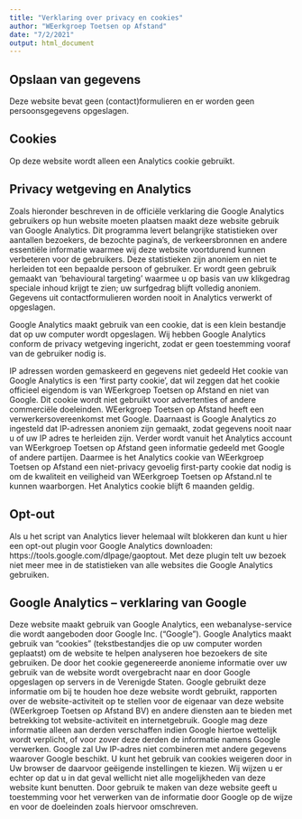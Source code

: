 ```yaml
---
title: "Verklaring over privacy en cookies"
author: "WEerkgroep Toetsen op Afstand"
date: "7/2/2021"
output: html_document
---
```


## Opslaan van gegevens

Deze website bevat geen (contact)formulieren en er worden geen persoonsgegevens opgeslagen.

## Cookies

Op deze website wordt alleen een Analytics cookie gebruikt.

## Privacy wetgeving en Analytics

Zoals hieronder beschreven in de officiële verklaring die Google Analytics gebruikers op hun website moeten plaatsen maakt deze website gebruik van Google Analytics. Dit programma levert belangrijke statistieken over aantallen bezoekers, de bezochte pagina’s, de verkeersbronnen en andere essentiële informatie waarmee wij deze website voortdurend kunnen verbeteren voor de gebruikers. Deze statistieken zijn anoniem en niet te herleiden tot een bepaalde persoon of gebruiker. Er wordt geen gebruik gemaakt van ‘behavioural targeting’ waarmee u op basis van uw klikgedrag speciale inhoud krijgt te zien; uw surfgedrag blijft volledig anoniem. Gegevens uit contactformulieren worden nooit in Analytics verwerkt of opgeslagen.

Google Analytics maakt gebruik van een cookie, dat is een klein bestandje dat op uw computer wordt opgeslagen. Wij hebben Google Analytics conform de privacy wetgeving ingericht, zodat er geen toestemming vooraf van de gebruiker nodig is.

IP adressen worden gemaskeerd en gegevens niet gedeeld
Het cookie van Google Analytics is een ‘first party cookie’, dat wil zeggen dat het cookie officieel eigendom is van WEerkgroep Toetsen op Afstand en niet van Google. Dit cookie wordt niet gebruikt voor advertenties of andere commerciële doeleinden. WEerkgroep Toetsen op Afstand heeft een verwerkersovereenkomst met Google. Daarnaast is Google Analytics zo ingesteld dat IP-adressen anoniem zijn gemaakt, zodat gegevens nooit naar u of uw IP adres te herleiden zijn. Verder wordt vanuit het Analytics account van WEerkgroep Toetsen op Afstand geen informatie gedeeld met Google of andere partijen. Daarmee is het Analytics cookie van WEerkgroep Toetsen op Afstand een niet-privacy gevoelig first-party cookie dat nodig is om de kwaliteit en veiligheid van WEerkgroep Toetsen op Afstand.nl te kunnen waarborgen. Het Analytics cookie blijft 6 maanden geldig.

## Opt-out

Als u het script van Analytics liever helemaal wilt blokkeren dan kunt u hier een opt-out plugin voor Google Analytics downloaden: https://tools.google.com/dlpage/gaoptout. Met deze plugin telt uw bezoek niet meer mee in de statistieken van alle websites die Google Analytics gebruiken.

## Google Analytics – verklaring van Google

Deze website maakt gebruik van Google Analytics, een webanalyse-service die wordt aangeboden door Google Inc. (“Google”). Google Analytics maakt gebruik van “cookies” (tekstbestandjes die op uw computer worden geplaatst) om de website te helpen analyseren hoe bezoekers de site gebruiken. De door het cookie gegenereerde anonieme informatie over uw gebruik van de website wordt overgebracht naar en door Google opgeslagen op servers in de Verenigde Staten. Google gebruikt deze informatie om bij te houden hoe deze website wordt gebruikt, rapporten over de website-activiteit op te stellen voor de eigenaar van deze website (WEerkgroep Toetsen op Afstand BV) en andere diensten aan te bieden met betrekking tot website-activiteit en internetgebruik. Google mag deze informatie alleen aan derden verschaffen indien Google hiertoe wettelijk wordt verplicht, of voor zover deze derden de informatie namens Google verwerken. Google zal Uw IP-adres niet combineren met andere gegevens waarover Google beschikt. U kunt het gebruik van cookies weigeren door in Uw browser de daarvoor geëigende instellingen te kiezen. Wij wijzen u er echter op dat u in dat geval wellicht niet alle mogelijkheden van deze website kunt benutten. Door gebruik te maken van deze website geeft u toestemming voor het verwerken van de informatie door Google op de wijze en voor de doeleinden zoals hiervoor omschreven.